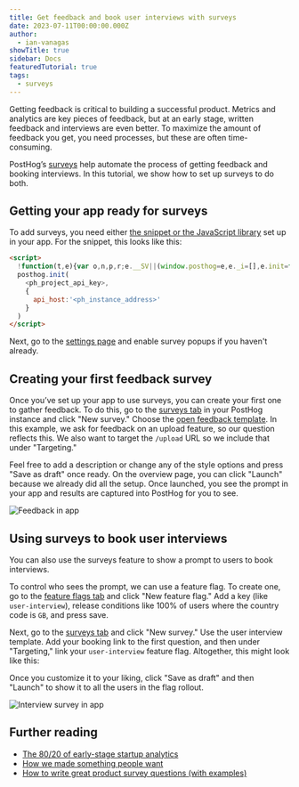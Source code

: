 ```yaml
---
title: Get feedback and book user interviews with surveys
date: 2023-07-11T00:00:00.000Z
author:
  - ian-vanagas
showTitle: true
sidebar: Docs
featuredTutorial: true
tags:
  - surveys
---
```


Getting feedback is critical to building a successful product. Metrics and analytics are key pieces of feedback, but at an early stage, written feedback and interviews are even better. To maximize the amount of feedback you get, you need processes, but these are often time-consuming.

PostHog’s [surveys](/docs/surveys/manual) help automate the process of getting feedback and booking interviews. In this tutorial, we show how to set up surveys to do both.

## Getting your app ready for surveys

To add surveys, you need either [the snippet or the JavaScript library](/docs/integrate) set up in your app. For the snippet, this looks like this:

```html
<script>
  !function(t,e){var o,n,p,r;e.__SV||(window.posthog=e,e._i=[],e.init=function(i,s,a){function g(t,e){var o=e.split(".");2==o.length&&(t=t[o[0]],e=o[1]),t[e]=function(){t.push([e].concat(Array.prototype.slice.call(arguments,0)))}}(p=t.createElement("script")).type="text/javascript",p.async=!0,p.src=s.api_host+"/static/array.js",(r=t.getElementsByTagName("script")[0]).parentNode.insertBefore(p,r);var u=e;for(void 0!==a?u=e[a]=[]:a="posthog",u.people=u.people||[],u.toString=function(t){var e="posthog";return"posthog"!==a&&(e+="."+a),t||(e+=" (stub)"),e},u.people.toString=function(){return u.toString(1)+".people (stub)"},o="capture identify alias people.set people.set_once set_config register register_once unregister opt_out_capturing has_opted_out_capturing opt_in_capturing reset isFeatureEnabled onFeatureFlags getFeatureFlag getFeatureFlagPayload reloadFeatureFlags group updateEarlyAccessFeatureEnrollment getEarlyAccessFeatures getActiveMatchingSurveys getSurveys".split(" "),n=0;n<o.length;n++)g(u,o[n]);e._i.push([i,s,a])},e.__SV=1)}(document,window.posthog||[]);
  posthog.init(
    <ph_project_api_key>,
    {
      api_host:'<ph_instance_address>'
    }
  )
</script>
```

Next, go to the [settings page](https://us.posthog.com/settings/project-surveys) and enable survey popups if you haven't already.

<ProductScreenshot
    imageLight = {enableLight} 
    imageDark = {enableDark}
    classes="rounded"
    alt="Enable surveys"
/>

## Creating your first feedback survey

Once you’ve set up your app to use surveys, you can create your first one to gather feedback. To do this, go to the [surveys tab](https://app.posthog.com/surveys) in your PostHog instance and click "New survey." Choose the [open feedback template](/templates/in-app-feedback-survey). In this example, we ask for feedback on an upload feature, so our question reflects this. We also want to target the `/upload` URL so we include that under "Targeting."

<ProductVideo
    videoLight = {feedbackLight} 
    videoDark = {feedbackDark}
    classes="rounded"
    alt="Creating the feedback survey"
/>

Feel free to add a description or change any of the style options and press "Save as draft" once ready. On the overview page, you can click "Launch" because we already did all the setup. Once launched, you see the prompt in your app and results are captured into PostHog for you to see.

![Feedback in app](../images/tutorials/feedback-interviews-site-apps/feedback-app.png)

## Using surveys to book user interviews

You can also use the surveys feature to show a prompt to users to book interviews. 

To control who sees the prompt, we can use a feature flag. To create one, go to the [feature flags tab](https://app.posthog.com/feature_flags) and click "New feature flag." Add a key (like `user-interview`), release conditions like 100% of users where the country code is `GB`, and press save.

Next, go to the [surveys tab](https://app.posthog.com/surveys) and click "New survey." Use the user interview template. Add your booking link to the first question, and then under "Targeting," link your `user-interview` feature flag. Altogether, this might look like this:

<ProductVideo
    videoLight = {interviewLight} 
    videoDark = {interviewDark}
    classes="rounded"
    alt="Interview survey"
/>

Once you customize it to your liking, click "Save as draft" and then "Launch" to show it to all the users in the flag rollout.

![Interview survey in app](../images/tutorials/feedback-interviews-site-apps/interview-app.png)

## Further reading

- [The 80/20 of early-stage startup analytics](/blog/early-stage-analytics)
- [How we made something people want](/blog/making-something-people-want)
- [How to write great product survey questions (with examples)](/blog/product-survey-questions)
